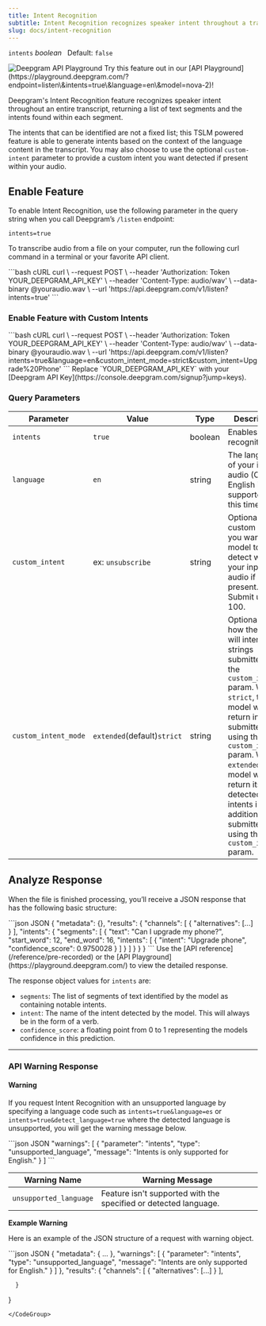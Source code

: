 ```yaml
---
title: Intent Recognition
subtitle: Intent Recognition recognizes speaker intent throughout a transcript.
slug: docs/intent-recognition
---
```



`intents` *boolean*   Default: `false`

<div class="flex flex-row gap-2">
<Markdown src="../snippets/pre-recorded.mdx"/> <Markdown src="../snippets/dep-streaming.mdx" /> <Markdown src="../snippets/english.mdx" />
</div>

<div class="api-playground-call">
<span>
<img src="https://res.cloudinary.com/deepgram/image/upload/v1717523786/devex/codey-greeting_rekqe1.svg" alt="Deepgram API Playground"/>   Try this feature out in our [API Playground](https://playground.deepgram.com/?endpoint=listen\&intents=true\&language=en\&model=nova-2)!
</span>
</div>

Deepgram's Intent Recognition feature recognizes speaker intent throughout an entire transcript, returning a list of text segments and the intents found within each segment.

The intents that can be identified are not a fixed list; this TSLM powered feature is able to generate intents based on the context of the language content in the transcript. You may also choose to use the optional `custom-intent` parameter to provide a custom intent you want detected if present within your audio.

## Enable Feature

To enable Intent Recognition, use the following parameter in the query string when you call Deepgram’s `/listen` endpoint:

`intents=true`

To transcribe audio from a file on your computer, run the following curl command in a terminal or your favorite API client.

<CodeGroup>
  ```bash cURL
  curl \
    --request POST \
    --header 'Authorization: Token YOUR_DEEPGRAM_API_KEY' \
    --header 'Content-Type: audio/wav' \
    --data-binary @youraudio.wav \
    --url 'https://api.deepgram.com/v1/listen?intents=true'
  ```
</CodeGroup>

### Enable Feature with Custom Intents

<CodeGroup>
  ```bash cURL
  curl \
    --request POST \
    --header 'Authorization: Token YOUR_DEEPGRAM_API_KEY' \
    --header 'Content-Type: audio/wav' \
    --data-binary @youraudio.wav \
    --url 'https://api.deepgram.com/v1/listen?intents=true&language=en&custom_intent_mode=strict&custom_intent=Upgrade%20Phone'
  ```
</CodeGroup>

<Warning>
  Replace `YOUR_DEEPGRAM_API_KEY` with your [Deepgram API Key](https://console.deepgram.com/signup?jump=keys).
</Warning>

### Query Parameters

| Parameter            | Value                       | Type    | Description                                                                                                                                                                                                                                                                                                            |
| -------------------- | --------------------------- | ------- | ---------------------------------------------------------------------------------------------------------------------------------------------------------------------------------------------------------------------------------------------------------------------------------------------------------------------- |
| `intents`            | `true`                      | boolean | Enables intent recognition                                                                                                                                                                                                                                                                                             |
| `language`           | `en`                        | string  | The language of your input audio (Only English is supported at this time)                                                                                                                                                                                                                                              |
| `custom_intent`      | ex: `unsubscribe`           | string  | Optional. A custom intent you want the model to detect within your input audio if present. Submit up to 100.                                                                                                                                                                                                           |
| `custom_intent_mode` | `extended`(default)`strict` | string  | Optional. Sets how the model will interpret strings submitted to the `custom_intent` param. When `strict`, the model will only return intents submitted using the `custom_intent` param. When `extended`, the model will return its own detected intents in addition those submitted using the `custom_intents` param. |

## Analyze Response

When the file is finished processing, you’ll receive a JSON response that has the following basic structure:

<CodeGroup>
  ```json JSON
  {
    "metadata": {},
    "results": {
      "channels": [
        {
          "alternatives": [...]
        }
      ],
      "intents": {
        "segments": [
          {
            "text": "Can I upgrade my phone?",
            "start_word": 12,
            "end_word": 16,
            "intents": [
              { "intent": "Upgrade phone", "confidence_score": 0.9750028 }
            ]
          }
        ]
      }
    }
  }
  ```
</CodeGroup>

<Info>
  Use the [API reference](/reference/pre-recorded) or the [API Playground](https://playground.deepgram.com/) to view the detailed response.
</Info>

The response object values for `intents` are:

* `segments`: The list of segments of text identified by the model as containing notable intents.
* `intent`: The name of the intent detected by the model. This will always be in the form of a verb.
* `confidence_score`: a floating point from 0 to 1 representing the models confidence in this prediction.

***

### API Warning Response

#### Warning

If you request Intent Recognition with an unsupported language by specifying a language code such as `intents=true&language=es` or `intents=true&detect_language=true` where the detected language is unsupported, you will get the warning message below.

<CodeGroup>
  ```json JSON
  "warnings": [
    {
      "parameter": "intents",
      "type": "unsupported_language",
      "message": "Intents is only supported for English."
    }
  ]
  ```
</CodeGroup>

| Warning Name           | Warning Message                                                  |
| ---------------------- | ---------------------------------------------------------------- |
| `unsupported_language` | Feature isn't supported with the specified or detected language. |

**Example Warning**

Here is an example of the JSON structure of a request with warning object.

<CodeGroup>
  ```json JSON
  {
   "metadata": {
  ...
         },
       "warnings": [
         {
           "parameter": "intents",
           "type": "unsupported_language",
           "message": "Intents are only supported for English."
         }
       ]
     },
   "results": {
         "channels": [
              {
                  "alternatives": [...]
              }
          ], 

      }
  }
  ```
</CodeGroup>
